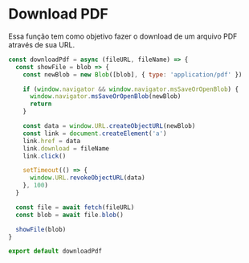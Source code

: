 
<Meta title='helpers/downloadPdf' />

# Download PDF

Essa função tem como objetivo fazer o download de um arquivo PDF através de sua URL.

```js
const downloadPdf = async (fileURL, fileName) => {
  const showFile = blob => {
    const newBlob = new Blob([blob], { type: 'application/pdf' })

    if (window.navigator && window.navigator.msSaveOrOpenBlob) {
      window.navigator.msSaveOrOpenBlob(newBlob)
      return
    }

    const data = window.URL.createObjectURL(newBlob)
    const link = document.createElement('a')
    link.href = data
    link.download = fileName
    link.click()

    setTimeout(() => {
      window.URL.revokeObjectURL(data)
    }, 100)
  }

  const file = await fetch(fileURL)
  const blob = await file.blob()

  showFile(blob)
}

export default downloadPdf
```
